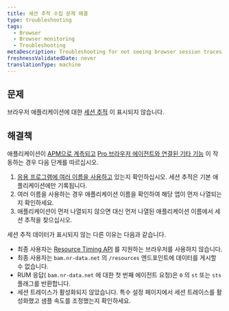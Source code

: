 ```yaml
---
title: 세션 추적 수집 문제 해결
type: troubleshooting
tags:
  - Browser
  - Browser monitoring
  - Troubleshooting
metaDescription: Troubleshooting for not seeing browser session traces.
freshnessValidatedDate: never
translationType: machine
---
```


## 문제

브라우저 애플리케이션에 대한 [세션 추적](/docs/browser/new-relic-browser/browser-pro-features/session-traces-exploring-webpages-life-cycle) 이 표시되지 않습니다.

## 해결책

애플리케이션이 [APM으로 계측되고](/docs/browser/new-relic-browser/installation-configuration/troubleshooting-browser-monitoring-installation) [Pro 브라우저 에이전트와 연결된 기타 기능](/docs/browser/new-relic-browser/browser-pro-features) 이 작동하는 경우 다음 단계를 따르십시오.

1. [응용 프로그램에 여러 이름을 사용하고](/docs/apm/new-relic-apm/installation-configuration/using-multiple-names-app) 있는지 확인하십시오. 세션 추적은 기본 애플리케이션에만 기록됩니다.
2. 여러 이름을 사용하는 경우 <InlinePopover type="apm" />애플리케이션 이름을 확인하여 해당 앱이 먼저 나열되는지 확인하세요.
3. 애플리케이션이 먼저 나열되지 않으면 대신 먼저 나열된 애플리케이션 이름에서 세션 추적을 찾으십시오.

세션 추적 데이터가 표시되지 않는 다른 이유는 다음과 같습니다.

* 최종 사용자는 [Resource Timing API](http://www.w3.org/TR/resource-timing/) 를 지원하는 브라우저를 사용하지 않습니다.
* 최종 사용자는 `bam.nr-data.net` 의 `/resources` 엔드포인트에 데이터를 게시할 수 없습니다.
* RUM 응답( `bam.nr-data.net` 에 대한 첫 번째 에이전트 요청)은 `0` 의 `st` 또는 `sts` 플래그를 반환합니다.
* 세션 트레이스가 활성화되지 않았습니다. 특수 설정 페이지에서 세션 트레이스를 활성화했고 샘플 속도를 조정했는지 확인하세요.